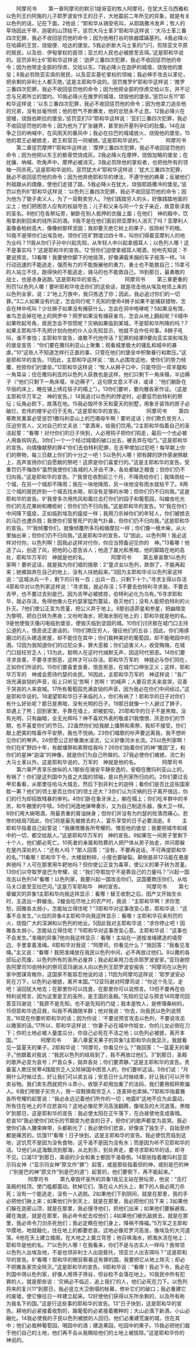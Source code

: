 
　　阿摩司书
　　第一章阿摩司的默示1提哥亚的牧人阿摩司，在犹大王乌西雅和以色列王约阿施的儿子耶罗波安作王的日子，大地震前二年所见的异象，就是有关以色列的话，记在下面。2他说：“耶和华从锡安吼叫，从耶路撒冷发声；牧人的草场因此干旱，迦密的山顶枯干。惩罚大马士革3“耶和华这样说：‘大马士革三番四次犯罪，我必不收回惩罚他的命令；因为他用打谷的铁器蹂躏基列。4我必降火在哈薛的王宫，烧毁便．哈达的堡垒。5我必折断大马士革的门闩，剪除亚文平原的居民，以及伯．伊甸掌权的首领；亚兰的人民也必被掳至吉珥。’这是耶和华说的。惩罚非利士6“耶和华这样说：‘迦萨三番四次犯罪，我必不收回惩罚他的命令；因为他带走全部的俘虏，交给以东。7我必降火在迦萨的城墙，烧毁他的堡垒；8我必剪除亚实突的居民，以及亚实基伦掌权的领袖；我必伸手攻击以革伦，把余剩的非利士人都灭绝。’这是主耶和华说的。惩罚推罗9“耶和华这样说：‘推罗三番四次犯罪，我必不收回惩罚他的命令；因为他把全部的俘虏交给以东，并不记念与兄弟所立的盟约。10我必降火在推罗的城墙，烧毁他的堡垒。’惩罚以东11“耶和华这样说：‘以东三番四次犯罪，我必不收回惩罚他的命令；因为他拿刀追杀他的兄弟，没有丝毫怜悯；他的怒气不断爆发，他的忿怒永不止息。12我必降火在提幔，烧毁伯斯拉的堡垒。’惩罚亚扪13“耶和华这样说：‘亚扪三番四次犯罪，我必不收回惩罚他的命令；因为他为了扩张疆界，甚至剖开基列孕妇的肚腹。14在战争之日的吶喊中，在风雨天的暴风中；我必在拉巴的城墙放火，烧毁他的堡垒。15他的君王必被掳走，君王和官员一同被掳。’这是耶和华说的。”
　　
　　阿摩司书
　　第二章惩罚摩押1“耶和华这样说：‘摩押三番四次犯罪，我必不收回惩罚他的命令；因为他把以东王的骸骨焚烧成灰。2我必降火在摩押，烧毁加略的堡垒；在扰攘、吶喊、吹角声中，摩押必被消灭。3我必剪除他的掌权者，也把他所有的领袖一同杀死。’这是耶和华说的。惩罚犹大4“耶和华这样说：‘犹大三番四次犯罪，我必不收回惩罚他的命令；因为他弃绝耶和华的律法，不遵守他的典章；反被他们列祖跟从的偶像，使他们走错了路。5我必降火在犹大，烧毁耶路撒冷的堡垒。’惩罚以色列6“耶和华这样说：‘以色列三番四次犯罪，我必不收回惩罚他的命令；因为他为了银子卖义人，为了一双鞋卖穷人。7他们践踏穷人的头，好像践踏地面的尘土；他们把困苦人应有的权益夺去；儿子和父亲与同一个女子亲近，故意亵渎我的圣名。8他们在各祭坛旁，躺卧在别人抵押的衣服上面；在他们　神的殿中，饮用拿剥削回来的钱所买的酒。9我不是在他们面前把亚摩利人消灭了吗？亚摩利人虽像香柏树高大，像橡树那样坚固；我却要灭绝它树上的果子，拔除树下的根。10我不是带你们出埃及地，领你们在旷野度过四十年，叫你们得着亚摩利人的地为业吗？11我从你们子孙中兴起先知，从年轻人中兴起拿细耳人；以色列人哪！这不是事实吗？’这是耶和华的宣告。12‘但你们迫使拿细耳人喝酒，吩咐先知说：不要说预言。13看哪！我要使你脚下的地摇荡，好像满载禾捆的车子摇荡一样。14行动迅速的不能逃走，强而有力的不能施展他的勇力，勇士也不能救自己；15拿弓的人站立不住，跑得快的不能逃走，骑马的也不能救自己。16到那日，最勇敢的战士，也是赤身逃跑。’这是耶和华的宣告。”
　　
　　阿摩司书
　　第三章更重的刑罚1以色列人哪！要听耶和华攻击你们的这些话，就是攻击他从埃及地领上来的以色列全家，说：2“地上万族中，我只拣选了你；因此，我必追讨你们的一切罪。”3二人如果没有约定，怎会同行呢？先知的使命4狮子如果不是捕获猎物，怎会在林中吼叫？少壮狮子如果没有捕获什么，怎会在洞中咆哮呢？5如果没有饵，雀鸟怎会掉在地上的网罗中？网罗如果没有捕获雀鸟，怎会从地上翻起呢？6城中如果吹起号角，居民怎会不惊慌呢？灾祸如果临到某城，不是耶和华所降的吗？7如果主耶和华不先把计划向他的仆人众先知显示，他就不会作任何事。8狮子吼叫，谁不害怕；主耶和华宣告，谁敢不代他传话？犯罪的结果9要向亚实突和埃及的堡垒宣告：“你们要在撒玛利亚山上聚集；观看城里极大的骚乱和城中的暴虐。”10“这些人不知道怎样行正直的事，只管在他们的堡垒中积聚暴行和欺压。”这是耶和华的宣告。11因此，主耶和华这样说：“敌人必围攻这地，使你们的势力倾覆，抢掠你们的堡垒。”12耶和华这样说：“牧人从狮子口中，只能夺回一双羊腿和一角耳朵；住在撒玛利亚的以色列人获救也是这样，他们只剩下一角床榻，半边褥子（“他们只剩下一角床塌，半边褥子”，这句原文意义不详，或译：“他们躺卧在华丽的床上，睡在铺上绣花毯子的榻上”）。13你们要听，要向雅各家作证。（这是主耶和华万军之　神的宣告。）14我追讨以色列的悖逆时，必要惩罚伯特利的祭坛；坛角必砍下，跌落在地。15我必毁坏冬天和夏天的别墅，用象牙装饰的房子必破烂，宏伟的楼宇必归于无有。”这是耶和华的宣告。
　　
　　阿摩司书
　　第四章欺贫重富必受惩罚1撒玛利亚山上的巴珊母牛啊！要听这话；你们欺负贫穷人，压迫穷苦人，又对自己的丈夫说：“拿酒来，给我们饮用。”2主耶和华指着自己的圣洁起誓：“看哪！对付你们的日子快到，人必用钩子把你们钩走，最后一个也必被人用鱼钩钩去。3你们一个一个经过城墙的破口出去，被丢弃在哈门。”这是耶和华的宣告。向偶像献祭的罪4“你们去伯特利犯罪，在吉甲增加过犯吧！每早献上你们的祭物，每三日献上你们的十分之一吧！5以色列人哪！把有酵的饼作感谢祭献上，高声宣扬你们自愿献的祭吧！这原是你们喜爱行的。”这是主耶和华的宣告。受重罚仍不悔改6“虽然我使你们各城的人牙齿干净，各处都缺乏粮食；但你们仍不归向我。”这是耶和华的宣告。7“我曾在收割前三个月，不降雨给你们；我降雨给一个城，在另一个城却不降雨；我在一块地降雨，另一块地没有雨水就枯干了。8两三个城的居民挤到一个城去找水喝，却没有足够的水喝；但你们仍不归向我。”这是耶和华的宣告。9“我曾多次用热风和霉烂击打你们的园子和葡萄园，叫蝗虫吃光你们的无花果树和橄榄树；但你们仍不归向我。”这是耶和华的宣告。10“我在你们中间降下瘟疫，正如临到埃及的瘟疫一样；我用刀杀掉你们的年轻人，你们被掳去的马匹也遭杀戮；我使你们营里死尸的臭气扑鼻，但你们仍不归向我。”这是耶和华的宣告。11“我倾覆你们，就像倾覆所多玛和蛾摩拉一样；你们像一根木柴，从火里抽出来；但你们仍不归向我。”这是耶和华的宣告。12“因此，以色列啊！我必这样对付你。以色列啊！因我必这样对付你，你应当预备迎见你的　神。”13看哪！他造了山，创造了风，把他的心意告诉人；他造了晨光和黑暗，他的脚踏在地的高处，耶和华万军的　神就是他的名。
　　
　　阿摩司书
　　第五章哀歌1以色列家啊！要听这话，就是我为你们唱的挽歌：2“童贞女以色列，跌倒了，不能再起来；她被拋弃在自己的地上，没有人扶她起来。”3因为主耶和华论以色列家这样说：“这城派兵一千，剩下的只有一百；出兵一百，只剩下十个。”寻求主得以存活4耶和华对以色列家这样说：“寻求我，就必存活；5不要去伯特利寻求我，不要去吉甲，也不要过去别是巴。因为吉甲必被掳掠，伯特利必化为乌有。”6寻求耶和华，就必存活，免得他像火在约瑟家猛烈蔓延，吞灭他们；没有人能把伯特利的火扑灭。7他们使公正变为苦堇，把公义弃于地上。8那创造昴星和参星，把幽暗变为黎明，把白日转为黑夜；又吩咐海水，把海水倒在地上的；耶和华就是他的名。9是他使毁灭像闪电临到堡垒，使毁灭临到坚固的城。10你们讨厌那在城门口主持公道的人，恨恶说正直话的。11你们欺压穷人，强征他们的五谷；因此，你们用琢磨过的石头建造房屋，却不能住在其中；你们栽种美好的葡萄园，却不能喝园中的酒。12因为我知道你们的过犯众多，罪大恶极；你们迫害义人，收受贿赂，在城门口屈枉穷乏人；13为此，聪明人在这时代缄默无声，因这时代邪恶。14你们要寻求良善，不要寻求邪恶，这样才可以存活。耶和华万军的　神就必与你们同在，正如你们所说的。15你们要喜爱良善，恨恶邪恶，在城门口伸张正义；这样，耶和华万军的　神或会恩待约瑟的余民。16因此，主耶和华万军的　神这样说：“各广场充满哀恸的声音，街上只听见‘苦啊！苦啊！’的喊声；人要召农夫来哀哭，召善于哭丧的人来哀喊。17所有葡萄园充满哀恸的声音，因为我必在你们中间经过。”这是耶和华说的。18渴望耶和华日子来临的人，你们有祸了！耶和华的日子对你们有什么好处呢？那日是黑暗，没有光明的日子。19那日就像一个人避过了狮子，却遇上了熊；回到家里，手靠在墙上，却被蛇咬。20耶和华的日子不是黑暗，没有光明，只有幽暗，全无光辉吗？神不喜欢外表的敬虔21我憎恨、厌恶你们的节期，也不喜爱你们的节日。22虽然你们给我献上燔祭和素祭，我却不接受。你们献上肥美的牲畜作平安祭，我也不悦纳。23你们唱歌的吵声要远离我，我不想听见你们的琴声。24但愿公正好像潮水滚流，公义好像河水长流。25以色列家啊！你们在旷野四十年，有献燔祭和素祭给我吗？26你们抬着你们的神“撒固”王，和你们的星神“迦温”的神像，就是你们为自己所做的。27我必使你们被掳，流亡到大马士革以外。这是耶和华说的，万军的　神就是他的名。
　　
　　阿摩司书
　　第六章严责享乐放纵的人1那些在锡安平静安逸的，安稳在撒玛利亚山上的，有祸了！你们是这列国中为首之大国的领袖，是以色列家所归向的。2你们要过去甲尼看看，从那里往哈马大城去，然后下到非利士的迦特；看你们是否比这些国家胜一筹？他们的领土是否比你们的领土还大？3你们认为灾祸的日子离开很远，你们的行为却招致残暴的审判。4你们卧在象牙床上，躺在榻上；你们吃羊群中的羊羔，和牛棚里的牛犊。5你们闲逸地弹琴奏乐，又为自己制造乐器，像大卫一样。6你们用大碗喝酒，用最贵重的膏油抹身；但你们并没有为约瑟的败落而痛心。悲惨的结局7因此，你们将是最先被掳去的人，宴乐享受的日子必要消逝。8
　　主耶和华指着自己起誓说：“我痛恨雅各所夸耀的，憎恶他的堡垒；我要把城市和城中的一切，都交给敌人。”这是耶和华万军的　神的宣告。9如果在一间房子里剩下十个人，他们都必死亡。10死者的亲属和殓葬的人把尸体从房子抬走，并问那躲在屋内深处的人：“还有人吗？”那人回答：“没有，不要再说话，不可再提耶和华的名。”11看哪！耶和华下令，大楼就粉碎，小屋也要破裂。颠倒是非12马能在悬崖奔驰吗？人可在那里用牛耙地吗？但你使公正变为毒草，使公义的果子转为苦堇。13你们以夺取罗底巴为夸耀，说：“我们夺取加宁不是靠自己的力量吗？”兴起一国攻击以色列14“看哪！以色列家，我要兴起一国攻击你们，这国要欺压你们，从哈马关口直至亚拉巴河。”这是万军耶和华　神的宣告。
　　
　　阿摩司书
　　第七章蝗灾的异象1主耶和华向我这样显示：看哪！替王收割之后，田产又开始生长时，主造出一群蝗虫。2蝗虫吃尽地上的农产时，我说：“主耶和华啊！求你宽恕，因雅各太弱小，怎能站立得住呢？”3耶和华对这事改变心意，耶和华说：“这事不会发生。”火焰的异象4主耶和华向我这样显示：看哪！主耶和华召来刑罚的火，烧毁广大的深渊和以色列的地业。5因此我对主耶和华说：“求你停止吧！因雅各太弱小，怎能站立得住呢？”6耶和华对这事改变心意。主耶和华说：“这事也不会发生。”准绳的异象7他向我这样显示：看哪！主站在一道按准绳建造的墙旁边，手里拿着准绳。8耶和华对我说：“阿摩司，你看见什么？”我回答：“我看见准绳。”主又说：“看哪！我把准绳放在我民以色列中间，必不再放过他们。9以撒的各邱坛必荒废，以色列所有的圣所必废弃；我必起来用刀击杀耶罗波安家。”亚玛谢控告阿摩司10伯特利的祭司亚玛谢派人向以色列王耶罗波安报告：“阿摩司在以色列家中图谋背叛你，这国家不能容忍他说的话；11因为阿摩司这样说：‘耶罗波安必死在刀下，以色列必被掳，离开本国。’”12亚玛谢对阿摩司说：“你这个先见，走吧！滚回犹大地去；在那里你可以找食，在那里你可以说预言。13但不要再在伯特利说预言，因为这里是王的圣所，是王国的圣殿。”先知的见证与预言14阿摩司回答亚玛谢说：“我原不是先知，也不是先知的门徒；我本是牧人，是修理桑树的，15但耶和华选召我，叫我不再跟随羊群；他对我说：‘你去，向我民以色列说预言。’16现在你要听耶和华的话；因为你说：‘不要说预言攻击以色列，不要说攻击以撒家的话。’17所以，耶和华这样说：‘你妻子必在城中作妓女，你的儿女必倒在刀下；你的土地必被人量度瓜分，你自己必死在不洁之地；以色列必被掳，离开本国。’”
　　
　　阿摩司书
　　第八章夏天果子的异象1主耶和华向我显示，我就看见一篮夏天的果子。2耶和华说：“阿摩司，你看见什么？”我回答：“一篮夏天的果子。”他跟着对我说：“我民以色列的结局到了，我不再放过他们。3“到那日，圣殿的歌声必变为哀号；尸首众多，拋弃各处；你们要肃静。”这是主耶和华的宣告。责备富人欺压贫寒4践踏穷乏人又除掉国中困苦人的，你们要听这话。5你们说：“月朔什么时候过去，好让我们可以卖五谷；安息日什么时候结束，好让我们可以开市卖谷物。我们卖东西就把升斗弄小，收银子却用加重了的法码，我们要用假秤欺骗人。6我们用银子买穷人，用一双鞋换取穷乏人；连麦碎也卖掉。”7耶和华指着雅各所夸耀的起誓说：“我必永远记着他们所作的一切；地震8“这地不应为此震动，所有住在地上的不应悲哀吗？这地必像尼罗河高涨翻腾，像埃及的大河退落。黑暗9“到那日，这是耶和华的宣告：我必使太阳在正午落下，在白昼使地变成昏暗。悲哀10“我必使你们欢乐的节期变为悲哀的日子，把你们的歌声都变为哀哭。我必使你们各人腰束麻带，头都剃光了；我必使你们悲哀，好像丧了独生子，自始至终都是痛苦的。饥饿11“看哪！日子快到，这是主耶和华的宣告。我必使饥荒临到这地，这饥荒不是因为没有食物，这干渴不是因为没有水；而是因为听不见耶和华的话。12他们从这海飘流到那海，从北到东，到处奔走，要寻求耶和华的话，却寻不见。口渴13“到那日，美丽的少女和勇士都因干渴昏倒。14那些指着撒玛利亚亚示玛女神（“亚示玛女神”原文作“罪”）起誓，或是那些指着但的神，或别是巴的神（“别是巴的神”原文作“别是巴的道”）起誓的，他们要倒下，再不能起来。”
　　
　　阿摩司书
　　第九章毁坏圣所的异象1我见主站在祭坛旁，他说：“击打圣殿的柱顶，使门槛都震动。砍掉它们，落在众人的头上，剩下的人我必用刀杀死；没有一个能逃走，没有一人逃脱。2如果他们下到阴间，就是在那里，我的手必把他们揪上来；如果他们升到天上，就是在那里，我必把他们拉下来；3如果他们躲在迦密山顶，就是在那里，我必搜寻他们，抓他们出来；如果他们要躲避我，藏在海底，就是在那里，我必命令蛇去咬他们；4如果他们被仇敌掳去，就是在那里，我必命令刀剑杀死他们；我必定睛在他们身上，降祸不降福。”5万军之主耶和华摸地，地就融化，住在地上的都要悲哀。这地必像尼罗河高涨，像埃及的大河退落。6他在天上建立楼阁，在大地之上奠立穹苍；他召唤海水，把海水浇在地上；耶和华是他的名。7“以色列人哪！在我看来，你们不是与古实人一样吗？我带领以色列人出埃及地，不是也领非利士人出迦斐托，领亚兰人出吉珥吗？”这是耶和华的宣告。8“看哪！耶和华的眼目察看这有罪的国，我要把它从地上除灭；却必不把雅各家完全除灭。”这是耶和华的宣告。9耶和华说：“看哪！我必下令，我必在列国中筛以色列家，好像人用筛子筛谷，但谷粒不会落在地上。10我民中所有犯罪的人，就是那些说：‘灾祸必不临近、追上我们’的人，他们必死在刀下。以色列将来的复兴11“到那日，我必竖立大卫倒塌的帐幕，修补它们的破口；我必重建它的废墟，使它像往日一样建立起来。12好使他们获得以东所余剩的，以及所有称为我名下的国。”这是行这些事的耶和华的宣告。13“日子快到，这是耶和华的宣告。耕地的必紧接着收割的，踹葡萄的必紧接着撒种的；大山必滴下新酒，小山必融化。14我必使我的子民以色列被掳的人回归，他们必重建荒废的城，住在其中；他们必栽种葡萄园，喝园中的酒；建造果园，吃园中的果子。15我必把他们栽于他们自己的土地，他们再不会从我赐给他们的土地上被拔除。”这是耶和华你的　神说的。
　　
